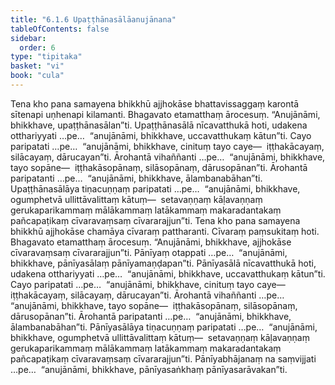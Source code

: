 ```yaml
---
title: "6.1.6 Upaṭṭhānasālāanujānana"
tableOfContents: false
sidebar:
  order: 6
type: "tipitaka"
basket: "vi"
book: "cula"
---
```



<DynamicBreadcrumb />

<Division number="301" book="cula">

<Paragraph number="1300" book="cula">
Tena kho pana samayena bhikkhū ajjhokāse bhattavissaggaṃ karontā sītenapi uṇhenapi kilamanti. Bhagavato etamatthaṃ ārocesuṃ. “Anujānāmi, bhikkhave, upaṭṭhānasālan”ti. Upaṭṭhānasālā nīcavatthukā hoti, udakena otthariyyati …pe…  “anujānāmi, bhikkhave, uccavatthukaṃ kātun”ti. Cayo paripatati …pe…  “anujānāmi, bhikkhave, cinituṃ tayo caye—  iṭṭhakācayaṃ, silācayaṃ, dārucayan”ti. Ārohantā vihaññanti …pe…  “anujānāmi, bhikkhave, tayo sopāne—  iṭṭhakāsopānaṃ, silāsopānaṃ, dārusopānan”ti. Ārohantā paripatanti …pe…  “anujānāmi, bhikkhave, ālambanabāhan”ti. Upaṭṭhānasālāya tiṇacuṇṇaṃ paripatati …pe…  “anujānāmi, bhikkhave, ogumphetvā ullittāvalittaṃ kātuṃ—  setavaṇṇaṃ kāḷavaṇṇaṃ gerukaparikammaṃ mālākammaṃ latākammaṃ makaradantakaṃ pañcapaṭikaṃ cīvaravaṃsaṃ cīvararajjun”ti.
</Paragraph>

<Paragraph number="1301" book="cula">
Tena kho pana samayena bhikkhū ajjhokāse chamāya cīvaraṃ pattharanti. Cīvaraṃ paṃsukitaṃ hoti. Bhagavato etamatthaṃ ārocesuṃ. “Anujānāmi, bhikkhave, ajjhokāse cīvaravaṃsaṃ cīvararajjun”ti. Pānīyaṃ otappati …pe…  “anujānāmi, bhikkhave, pānīyasālaṃ pānīyamaṇḍapan”ti. Pānīyasālā nīcavatthukā hoti, udakena otthariyyati …pe…  “anujānāmi, bhikkhave, uccavatthukaṃ kātun”ti. Cayo paripatati …pe…  “anujānāmi, bhikkhave, cinituṃ tayo caye—  iṭṭhakācayaṃ, silācayaṃ, dārucayan”ti. Ārohantā vihaññanti …pe…  “anujānāmi, bhikkhave, tayo sopāne—  iṭṭhakāsopānaṃ, silāsopānaṃ, dārusopānan”ti. Ārohantā paripatanti …pe…  “anujānāmi, bhikkhave, ālambanabāhan”ti. Pānīyasālāya tiṇacuṇṇaṃ paripatati …pe…  “anujānāmi, bhikkhave, ogumphetvā ullittāvalittaṃ kātuṃ—  setavaṇṇaṃ kāḷavaṇṇaṃ gerukaparikammaṃ mālākammaṃ latākammaṃ makaradantakaṃ pañcapaṭikaṃ cīvaravaṃsaṃ cīvararajjun”ti. Pānīyabhājanaṃ na saṃvijjati …pe…  “anujānāmi, bhikkhave, pānīyasaṅkhaṃ pānīyasarāvakan”ti.
</Paragraph>
</Division>